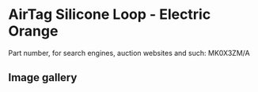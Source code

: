 
# AirTag Silicone Loop - Electric Orange

Part number, for search engines, auction websites and such: MK0X3ZM/A

## Image gallery

<div style={{ width: "768px" }}>
  <GalleryComponent
    images={[
      {
        original: "/everysource/MK0X3.png",
        thumbnail: "/everypreview/MK0X3.png",
      }
    ]}
  />
</div>